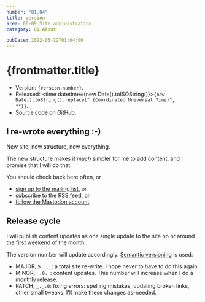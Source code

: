 ```yaml
---
number: "01.04"
title: Version
area: 00-09 Site administration
category: 01 About

pubDate: 2022-05-12T01:04:00
---
```



# {frontmatter.title}

- Version: <code>{version.number}</code>.
- Released: <time datetime={new Date().toISOString()}><code>{new Date().toString().replace(" (Coordinated Universal Time)", "")}</code></time>.
- [Source code on GitHub](https://github.com/johnnydecimal/v5.johnnydecimal.com).

## I re-wrote everything :-)

New site, new structure, new everything.

The new structure makes it _much_ simpler for me to add content, and I promise that I will do that.

You should check back here often, or

- [sign up to the mailing list](/20-29-communication/21-send-and-receive/21.02-mailing-list/), or
- [subscribe to the RSS feed](/20-29-communication/21-send-and-receive/21.03-rss-feed/), or
- [follow the Mastodon account](https://hachyderm.io/@johnnydecimal).

## Release cycle

I will publish content updates as one single update to the site on or around the first weekend of the month.

The version number will update accordingly. [Semantic versioning](https://semver.org) is used:

- MAJOR, `5._._`: a total site re-write. I hope never to have to do this again.
- MINOR, `_.0._`: content updates. This number will increase when I do a monthly release.
- PATCH, `_._.0`: fixing errors: spelling mistakes, updating broken links, other small tweaks. I'll make these changes as-needed.
